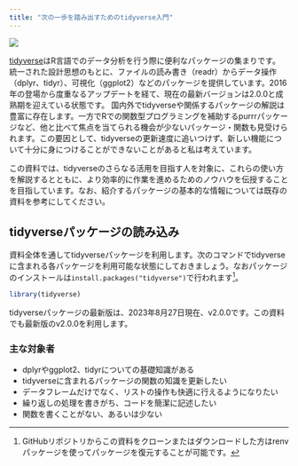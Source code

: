 ```yaml
---
title: "次の一歩を踏み出すためのtidyverse入門"
---
```


![](images/cover.jpeg){fig-align="center"}

[tidyverse](https://www.tidyverse.org)はR言語でのデータ分析を行う際に便利なパッケージの集まりです。
統一された設計思想のもとに、ファイルの読み書き（readr）からデータ操作（dplyr、tidyr）、可視化（ggplot2）などのパッケージを提供しています。2016年の登場から度重なるアップデートを経て、現在の最新バージョンは2.0.0と成熟期を迎えている状態です。
国内外でtidyverseや関係するパッケージの解説は豊富に存在します。一方でRでの関数型プログラミングを補助するpurrrパッケージなど、他と比べて焦点を当てられる機会が少ないパッケージ・関数も見受けられます。この要因として、tidyverseの更新速度に追いつけず、新しい機能について十分に身につけることができないことがあると私は考えています。

この資料では、tidyverseのさらなる活用を目指す人を対象に、これらの使い方を解説するとともに、より効率的に作業を進めるためのノウハウを伝授することを目指しています。なお、紹介するパッケージの基本的な情報については既存の資料を参考にしてください。

## tidyverseパッケージの読み込み

資料全体を通してtidyverseパッケージを利用します。次のコマンドでtidyverseに含まれる各パッケージを利用可能な状態にしておきましょう。なおパッケージのインストールは`install.packages("tidyverse")`で行われます[^1]。

```r
library(tidyverse)
```

tidyverseパッケージの最新版は、2023年8月27日現在、v2.0.0です。この資料でも最新版のv2.0.0を利用します。

[^1]: GitHubリポジトリからこの資料をクローンまたはダウンロードした方はrenvパッケージを使ってパッケージを復元することが可能です。

### 主な対象者

- dplyrやggplot2、tidyrについての基礎知識がある
- tidyverseに含まれるパッケージの関数の知識を更新したい
- データフレームだけでなく、リストの操作も快適に行えるようになりたい
- 繰り返しの処理を書きがち、コードを簡潔に記述したい
- 関数を書くことがない、あるいは少ない
